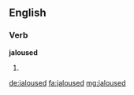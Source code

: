 ==English==

===Verb===
'''jaloused'''

# {{past of|jalouse}}

[[de:jaloused]]
[[fa:jaloused]]
[[mg:jaloused]]